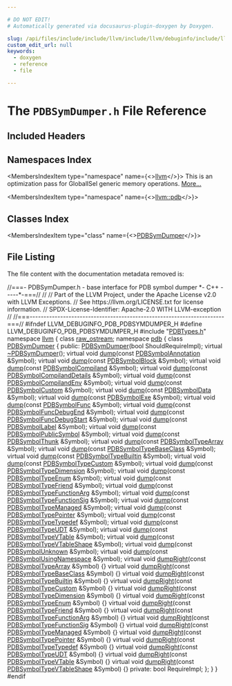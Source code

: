 ```yaml
---

# DO NOT EDIT!
# Automatically generated via docusaurus-plugin-doxygen by Doxygen.

slug: /api/files/include/include/llvm/include/llvm/debuginfo/include/llvm/debuginfo/pdb/pdbsymdumper-h
custom_edit_url: null
keywords:
  - doxygen
  - reference
  - file

---
```





# The `PDBSymDumper.h` File Reference

<DoxygenPage pluginConfig={pluginConfig}>



## Included Headers

<IncludesList>
<IncludesListItem
  filePath="PDBTypes.h"
  permalink="/docs/api/files/include/include/llvm/include/llvm/debuginfo/include/llvm/debuginfo/pdb/pdbtypes-h"
  isLocal="true" />
</IncludesList>

## Namespaces Index

<MembersIndex>

<MembersIndexItem
  type="namespace"
  name={<><a href="/docs/api/namespaces/llvm">llvm</a></>}>
This is an optimization pass for GlobalISel generic memory operations. <a href="/docs/api/namespaces/llvm/#details">More...</a>
</MembersIndexItem>

<MembersIndexItem
  type="namespace"
  name={<><a href="/docs/api/namespaces/llvm/pdb">llvm::pdb</a></>}>
</MembersIndexItem>

</MembersIndex>

## Classes Index

<MembersIndex>

<MembersIndexItem
  type="class"
  name={<><a href="/docs/api/classes/llvm/pdb/pdbsymdumper">PDBSymDumper</a></>}>
</MembersIndexItem>

</MembersIndex>


## File Listing

The file content with the documentation metadata removed is:

<ProgramListing>

<Link id="l00001" /><CodeLine lineNumber="1"><span class="doxyHighlightComment">//===- PDBSymDumper.h - base interface for PDB symbol dumper &#42;- C++ -----&#42;-===//</span></CodeLine>
<Link id="l00002" /><CodeLine lineNumber="2"><span class="doxyHighlightComment">//</span></CodeLine>
<Link id="l00003" /><CodeLine lineNumber="3"><span class="doxyHighlightComment">// Part of the LLVM Project, under the Apache License v2.0 with LLVM Exceptions.</span></CodeLine>
<Link id="l00004" /><CodeLine lineNumber="4"><span class="doxyHighlightComment">// See https://llvm.org/LICENSE.txt for license information.</span></CodeLine>
<Link id="l00005" /><CodeLine lineNumber="5"><span class="doxyHighlightComment">// SPDX-License-Identifier: Apache-2.0 WITH LLVM-exception</span></CodeLine>
<Link id="l00006" /><CodeLine lineNumber="6"><span class="doxyHighlightComment">//</span></CodeLine>
<Link id="l00007" /><CodeLine lineNumber="7"><span class="doxyHighlightComment">//===----------------------------------------------------------------------===//</span></CodeLine>
<Link id="l00008" /><CodeLine lineNumber="8"></CodeLine>
<Link id="l00009" /><CodeLine lineNumber="9"><span class="doxyHighlightPreprocessor">#ifndef LLVM&#95;DEBUGINFO&#95;PDB&#95;PDBSYMDUMPER&#95;H</span></CodeLine>
<Link id="l00010" /><CodeLine lineNumber="10"><span class="doxyHighlightPreprocessor">#define LLVM&#95;DEBUGINFO&#95;PDB&#95;PDBSYMDUMPER&#95;H</span></CodeLine>
<Link id="l00011" /><CodeLine lineNumber="11"></CodeLine>
<Link id="l00012" /><CodeLine lineNumber="12"><span class="doxyHighlightPreprocessor">#include &quot;<a href="/docs/api/files/include/include/llvm/include/llvm/debuginfo/include/llvm/debuginfo/pdb/pdbtypes-h">PDBTypes.h</a>&quot;</span></CodeLine>
<Link id="l00013" /><CodeLine lineNumber="13"></CodeLine>
<Link id="l00014" /><CodeLine lineNumber="14"><span class="doxyHighlightKeyword">namespace </span><span class="doxyHighlight"><a href="/docs/api/namespaces/llvm">llvm</a> &#123;</span></CodeLine>
<Link id="l00015" /><CodeLine lineNumber="15"></CodeLine>
<Link id="l00016" /><CodeLine lineNumber="16"><span class="doxyHighlightKeyword">class </span><span class="doxyHighlight"><a href="/docs/api/classes/llvm/raw-ostream">raw&#95;ostream</a>;</span></CodeLine>
<Link id="l00017" /><CodeLine lineNumber="17"><span class="doxyHighlightKeyword">namespace </span><span class="doxyHighlight"><a href="/docs/api/namespaces/llvm/pdb">pdb</a> &#123;</span></CodeLine>
<Link id="l00018" /><CodeLine lineNumber="18"></CodeLine>
<Link id="l00019" /><CodeLine lineNumber="19" lineLink="/docs/api/classes/llvm/pdb/pdbsymdumper"><span class="doxyHighlightKeyword">class </span><span class="doxyHighlight"><a href="/docs/api/classes/llvm/pdb/pdbsymdumper/#a450042289c3f1ab0f7779013ea8303ba">PDBSymDumper</a> &#123;</span></CodeLine>
<Link id="l00020" /><CodeLine lineNumber="20"><span class="doxyHighlightKeyword">public</span><span class="doxyHighlight">:</span></CodeLine>
<Link id="l00021" /><CodeLine lineNumber="21"><span class="doxyHighlight">  <a href="/docs/api/classes/llvm/pdb/pdbsymdumper/#a450042289c3f1ab0f7779013ea8303ba">PDBSymDumper</a>(</span><span class="doxyHighlightKeywordType">bool</span><span class="doxyHighlight"> ShouldRequireImpl);</span></CodeLine>
<Link id="l00022" /><CodeLine lineNumber="22" lineLink="/docs/api/classes/llvm/pdb/pdbsymdumper/#afd231e10c896b241548ccc3d32190f5f"><span class="doxyHighlight">  </span><span class="doxyHighlightKeyword">virtual</span><span class="doxyHighlight"> <a href="/docs/api/classes/llvm/pdb/pdbsymdumper/#afd231e10c896b241548ccc3d32190f5f">~PDBSymDumper</a>();</span></CodeLine>
<Link id="l00023" /><CodeLine lineNumber="23"></CodeLine>
<Link id="l00024" /><CodeLine lineNumber="24"><span class="doxyHighlight">  </span><span class="doxyHighlightKeyword">virtual</span><span class="doxyHighlight"> </span><span class="doxyHighlightKeywordType">void</span><span class="doxyHighlight"> <a href="/docs/api/classes/llvm/pdb/pdbsymdumper/#a0a9c807b3e63885f9d510ba25ecfc6ce">dump</a>(</span><span class="doxyHighlightKeyword">const</span><span class="doxyHighlight"> <a href="/docs/api/classes/llvm/pdb/pdbsymbolannotation">PDBSymbolAnnotation</a> &amp;Symbol);</span></CodeLine>
<Link id="l00025" /><CodeLine lineNumber="25"><span class="doxyHighlight">  </span><span class="doxyHighlightKeyword">virtual</span><span class="doxyHighlight"> </span><span class="doxyHighlightKeywordType">void</span><span class="doxyHighlight"> <a href="/docs/api/classes/llvm/pdb/pdbsymdumper/#a0a9c807b3e63885f9d510ba25ecfc6ce">dump</a>(</span><span class="doxyHighlightKeyword">const</span><span class="doxyHighlight"> <a href="/docs/api/classes/llvm/pdb/pdbsymbolblock">PDBSymbolBlock</a> &amp;Symbol);</span></CodeLine>
<Link id="l00026" /><CodeLine lineNumber="26"><span class="doxyHighlight">  </span><span class="doxyHighlightKeyword">virtual</span><span class="doxyHighlight"> </span><span class="doxyHighlightKeywordType">void</span><span class="doxyHighlight"> <a href="/docs/api/classes/llvm/pdb/pdbsymdumper/#a0a9c807b3e63885f9d510ba25ecfc6ce">dump</a>(</span><span class="doxyHighlightKeyword">const</span><span class="doxyHighlight"> <a href="/docs/api/classes/llvm/pdb/pdbsymbolcompiland">PDBSymbolCompiland</a> &amp;Symbol);</span></CodeLine>
<Link id="l00027" /><CodeLine lineNumber="27"><span class="doxyHighlight">  </span><span class="doxyHighlightKeyword">virtual</span><span class="doxyHighlight"> </span><span class="doxyHighlightKeywordType">void</span><span class="doxyHighlight"> <a href="/docs/api/classes/llvm/pdb/pdbsymdumper/#a0a9c807b3e63885f9d510ba25ecfc6ce">dump</a>(</span><span class="doxyHighlightKeyword">const</span><span class="doxyHighlight"> <a href="/docs/api/classes/llvm/pdb/pdbsymbolcompilanddetails">PDBSymbolCompilandDetails</a> &amp;Symbol);</span></CodeLine>
<Link id="l00028" /><CodeLine lineNumber="28"><span class="doxyHighlight">  </span><span class="doxyHighlightKeyword">virtual</span><span class="doxyHighlight"> </span><span class="doxyHighlightKeywordType">void</span><span class="doxyHighlight"> <a href="/docs/api/classes/llvm/pdb/pdbsymdumper/#a0a9c807b3e63885f9d510ba25ecfc6ce">dump</a>(</span><span class="doxyHighlightKeyword">const</span><span class="doxyHighlight"> <a href="/docs/api/classes/llvm/pdb/pdbsymbolcompilandenv">PDBSymbolCompilandEnv</a> &amp;Symbol);</span></CodeLine>
<Link id="l00029" /><CodeLine lineNumber="29"><span class="doxyHighlight">  </span><span class="doxyHighlightKeyword">virtual</span><span class="doxyHighlight"> </span><span class="doxyHighlightKeywordType">void</span><span class="doxyHighlight"> <a href="/docs/api/classes/llvm/pdb/pdbsymdumper/#a0a9c807b3e63885f9d510ba25ecfc6ce">dump</a>(</span><span class="doxyHighlightKeyword">const</span><span class="doxyHighlight"> <a href="/docs/api/classes/llvm/pdb/pdbsymbolcustom">PDBSymbolCustom</a> &amp;Symbol);</span></CodeLine>
<Link id="l00030" /><CodeLine lineNumber="30"><span class="doxyHighlight">  </span><span class="doxyHighlightKeyword">virtual</span><span class="doxyHighlight"> </span><span class="doxyHighlightKeywordType">void</span><span class="doxyHighlight"> <a href="/docs/api/classes/llvm/pdb/pdbsymdumper/#a0a9c807b3e63885f9d510ba25ecfc6ce">dump</a>(</span><span class="doxyHighlightKeyword">const</span><span class="doxyHighlight"> <a href="/docs/api/classes/llvm/pdb/pdbsymboldata">PDBSymbolData</a> &amp;Symbol);</span></CodeLine>
<Link id="l00031" /><CodeLine lineNumber="31"><span class="doxyHighlight">  </span><span class="doxyHighlightKeyword">virtual</span><span class="doxyHighlight"> </span><span class="doxyHighlightKeywordType">void</span><span class="doxyHighlight"> <a href="/docs/api/classes/llvm/pdb/pdbsymdumper/#a0a9c807b3e63885f9d510ba25ecfc6ce">dump</a>(</span><span class="doxyHighlightKeyword">const</span><span class="doxyHighlight"> <a href="/docs/api/classes/llvm/pdb/pdbsymbolexe">PDBSymbolExe</a> &amp;Symbol);</span></CodeLine>
<Link id="l00032" /><CodeLine lineNumber="32"><span class="doxyHighlight">  </span><span class="doxyHighlightKeyword">virtual</span><span class="doxyHighlight"> </span><span class="doxyHighlightKeywordType">void</span><span class="doxyHighlight"> <a href="/docs/api/classes/llvm/pdb/pdbsymdumper/#a0a9c807b3e63885f9d510ba25ecfc6ce">dump</a>(</span><span class="doxyHighlightKeyword">const</span><span class="doxyHighlight"> <a href="/docs/api/classes/llvm/pdb/pdbsymbolfunc">PDBSymbolFunc</a> &amp;Symbol);</span></CodeLine>
<Link id="l00033" /><CodeLine lineNumber="33"><span class="doxyHighlight">  </span><span class="doxyHighlightKeyword">virtual</span><span class="doxyHighlight"> </span><span class="doxyHighlightKeywordType">void</span><span class="doxyHighlight"> <a href="/docs/api/classes/llvm/pdb/pdbsymdumper/#a0a9c807b3e63885f9d510ba25ecfc6ce">dump</a>(</span><span class="doxyHighlightKeyword">const</span><span class="doxyHighlight"> <a href="/docs/api/classes/llvm/pdb/pdbsymbolfuncdebugend">PDBSymbolFuncDebugEnd</a> &amp;Symbol);</span></CodeLine>
<Link id="l00034" /><CodeLine lineNumber="34"><span class="doxyHighlight">  </span><span class="doxyHighlightKeyword">virtual</span><span class="doxyHighlight"> </span><span class="doxyHighlightKeywordType">void</span><span class="doxyHighlight"> <a href="/docs/api/classes/llvm/pdb/pdbsymdumper/#a0a9c807b3e63885f9d510ba25ecfc6ce">dump</a>(</span><span class="doxyHighlightKeyword">const</span><span class="doxyHighlight"> <a href="/docs/api/classes/llvm/pdb/pdbsymbolfuncdebugstart">PDBSymbolFuncDebugStart</a> &amp;Symbol);</span></CodeLine>
<Link id="l00035" /><CodeLine lineNumber="35"><span class="doxyHighlight">  </span><span class="doxyHighlightKeyword">virtual</span><span class="doxyHighlight"> </span><span class="doxyHighlightKeywordType">void</span><span class="doxyHighlight"> <a href="/docs/api/classes/llvm/pdb/pdbsymdumper/#a0a9c807b3e63885f9d510ba25ecfc6ce">dump</a>(</span><span class="doxyHighlightKeyword">const</span><span class="doxyHighlight"> <a href="/docs/api/classes/llvm/pdb/pdbsymbollabel">PDBSymbolLabel</a> &amp;Symbol);</span></CodeLine>
<Link id="l00036" /><CodeLine lineNumber="36"><span class="doxyHighlight">  </span><span class="doxyHighlightKeyword">virtual</span><span class="doxyHighlight"> </span><span class="doxyHighlightKeywordType">void</span><span class="doxyHighlight"> <a href="/docs/api/classes/llvm/pdb/pdbsymdumper/#a0a9c807b3e63885f9d510ba25ecfc6ce">dump</a>(</span><span class="doxyHighlightKeyword">const</span><span class="doxyHighlight"> <a href="/docs/api/classes/llvm/pdb/pdbsymbolpublicsymbol">PDBSymbolPublicSymbol</a> &amp;Symbol);</span></CodeLine>
<Link id="l00037" /><CodeLine lineNumber="37"><span class="doxyHighlight">  </span><span class="doxyHighlightKeyword">virtual</span><span class="doxyHighlight"> </span><span class="doxyHighlightKeywordType">void</span><span class="doxyHighlight"> <a href="/docs/api/classes/llvm/pdb/pdbsymdumper/#a0a9c807b3e63885f9d510ba25ecfc6ce">dump</a>(</span><span class="doxyHighlightKeyword">const</span><span class="doxyHighlight"> <a href="/docs/api/classes/llvm/pdb/pdbsymbolthunk">PDBSymbolThunk</a> &amp;Symbol);</span></CodeLine>
<Link id="l00038" /><CodeLine lineNumber="38"><span class="doxyHighlight">  </span><span class="doxyHighlightKeyword">virtual</span><span class="doxyHighlight"> </span><span class="doxyHighlightKeywordType">void</span><span class="doxyHighlight"> <a href="/docs/api/classes/llvm/pdb/pdbsymdumper/#a0a9c807b3e63885f9d510ba25ecfc6ce">dump</a>(</span><span class="doxyHighlightKeyword">const</span><span class="doxyHighlight"> <a href="/docs/api/classes/llvm/pdb/pdbsymboltypearray">PDBSymbolTypeArray</a> &amp;Symbol);</span></CodeLine>
<Link id="l00039" /><CodeLine lineNumber="39"><span class="doxyHighlight">  </span><span class="doxyHighlightKeyword">virtual</span><span class="doxyHighlight"> </span><span class="doxyHighlightKeywordType">void</span><span class="doxyHighlight"> <a href="/docs/api/classes/llvm/pdb/pdbsymdumper/#a0a9c807b3e63885f9d510ba25ecfc6ce">dump</a>(</span><span class="doxyHighlightKeyword">const</span><span class="doxyHighlight"> <a href="/docs/api/classes/llvm/pdb/pdbsymboltypebaseclass">PDBSymbolTypeBaseClass</a> &amp;Symbol);</span></CodeLine>
<Link id="l00040" /><CodeLine lineNumber="40"><span class="doxyHighlight">  </span><span class="doxyHighlightKeyword">virtual</span><span class="doxyHighlight"> </span><span class="doxyHighlightKeywordType">void</span><span class="doxyHighlight"> <a href="/docs/api/classes/llvm/pdb/pdbsymdumper/#a0a9c807b3e63885f9d510ba25ecfc6ce">dump</a>(</span><span class="doxyHighlightKeyword">const</span><span class="doxyHighlight"> <a href="/docs/api/classes/llvm/pdb/pdbsymboltypebuiltin">PDBSymbolTypeBuiltin</a> &amp;Symbol);</span></CodeLine>
<Link id="l00041" /><CodeLine lineNumber="41"><span class="doxyHighlight">  </span><span class="doxyHighlightKeyword">virtual</span><span class="doxyHighlight"> </span><span class="doxyHighlightKeywordType">void</span><span class="doxyHighlight"> <a href="/docs/api/classes/llvm/pdb/pdbsymdumper/#a0a9c807b3e63885f9d510ba25ecfc6ce">dump</a>(</span><span class="doxyHighlightKeyword">const</span><span class="doxyHighlight"> <a href="/docs/api/classes/llvm/pdb/pdbsymboltypecustom">PDBSymbolTypeCustom</a> &amp;Symbol);</span></CodeLine>
<Link id="l00042" /><CodeLine lineNumber="42"><span class="doxyHighlight">  </span><span class="doxyHighlightKeyword">virtual</span><span class="doxyHighlight"> </span><span class="doxyHighlightKeywordType">void</span><span class="doxyHighlight"> <a href="/docs/api/classes/llvm/pdb/pdbsymdumper/#a0a9c807b3e63885f9d510ba25ecfc6ce">dump</a>(</span><span class="doxyHighlightKeyword">const</span><span class="doxyHighlight"> <a href="/docs/api/classes/llvm/pdb/pdbsymboltypedimension">PDBSymbolTypeDimension</a> &amp;Symbol);</span></CodeLine>
<Link id="l00043" /><CodeLine lineNumber="43"><span class="doxyHighlight">  </span><span class="doxyHighlightKeyword">virtual</span><span class="doxyHighlight"> </span><span class="doxyHighlightKeywordType">void</span><span class="doxyHighlight"> <a href="/docs/api/classes/llvm/pdb/pdbsymdumper/#a0a9c807b3e63885f9d510ba25ecfc6ce">dump</a>(</span><span class="doxyHighlightKeyword">const</span><span class="doxyHighlight"> <a href="/docs/api/classes/llvm/pdb/pdbsymboltypeenum">PDBSymbolTypeEnum</a> &amp;Symbol);</span></CodeLine>
<Link id="l00044" /><CodeLine lineNumber="44"><span class="doxyHighlight">  </span><span class="doxyHighlightKeyword">virtual</span><span class="doxyHighlight"> </span><span class="doxyHighlightKeywordType">void</span><span class="doxyHighlight"> <a href="/docs/api/classes/llvm/pdb/pdbsymdumper/#a0a9c807b3e63885f9d510ba25ecfc6ce">dump</a>(</span><span class="doxyHighlightKeyword">const</span><span class="doxyHighlight"> <a href="/docs/api/classes/llvm/pdb/pdbsymboltypefriend">PDBSymbolTypeFriend</a> &amp;Symbol);</span></CodeLine>
<Link id="l00045" /><CodeLine lineNumber="45"><span class="doxyHighlight">  </span><span class="doxyHighlightKeyword">virtual</span><span class="doxyHighlight"> </span><span class="doxyHighlightKeywordType">void</span><span class="doxyHighlight"> <a href="/docs/api/classes/llvm/pdb/pdbsymdumper/#a0a9c807b3e63885f9d510ba25ecfc6ce">dump</a>(</span><span class="doxyHighlightKeyword">const</span><span class="doxyHighlight"> <a href="/docs/api/classes/llvm/pdb/pdbsymboltypefunctionarg">PDBSymbolTypeFunctionArg</a> &amp;Symbol);</span></CodeLine>
<Link id="l00046" /><CodeLine lineNumber="46"><span class="doxyHighlight">  </span><span class="doxyHighlightKeyword">virtual</span><span class="doxyHighlight"> </span><span class="doxyHighlightKeywordType">void</span><span class="doxyHighlight"> <a href="/docs/api/classes/llvm/pdb/pdbsymdumper/#a0a9c807b3e63885f9d510ba25ecfc6ce">dump</a>(</span><span class="doxyHighlightKeyword">const</span><span class="doxyHighlight"> <a href="/docs/api/classes/llvm/pdb/pdbsymboltypefunctionsig">PDBSymbolTypeFunctionSig</a> &amp;Symbol);</span></CodeLine>
<Link id="l00047" /><CodeLine lineNumber="47"><span class="doxyHighlight">  </span><span class="doxyHighlightKeyword">virtual</span><span class="doxyHighlight"> </span><span class="doxyHighlightKeywordType">void</span><span class="doxyHighlight"> <a href="/docs/api/classes/llvm/pdb/pdbsymdumper/#a0a9c807b3e63885f9d510ba25ecfc6ce">dump</a>(</span><span class="doxyHighlightKeyword">const</span><span class="doxyHighlight"> <a href="/docs/api/classes/llvm/pdb/pdbsymboltypemanaged">PDBSymbolTypeManaged</a> &amp;Symbol);</span></CodeLine>
<Link id="l00048" /><CodeLine lineNumber="48"><span class="doxyHighlight">  </span><span class="doxyHighlightKeyword">virtual</span><span class="doxyHighlight"> </span><span class="doxyHighlightKeywordType">void</span><span class="doxyHighlight"> <a href="/docs/api/classes/llvm/pdb/pdbsymdumper/#a0a9c807b3e63885f9d510ba25ecfc6ce">dump</a>(</span><span class="doxyHighlightKeyword">const</span><span class="doxyHighlight"> <a href="/docs/api/classes/llvm/pdb/pdbsymboltypepointer">PDBSymbolTypePointer</a> &amp;Symbol);</span></CodeLine>
<Link id="l00049" /><CodeLine lineNumber="49"><span class="doxyHighlight">  </span><span class="doxyHighlightKeyword">virtual</span><span class="doxyHighlight"> </span><span class="doxyHighlightKeywordType">void</span><span class="doxyHighlight"> <a href="/docs/api/classes/llvm/pdb/pdbsymdumper/#a0a9c807b3e63885f9d510ba25ecfc6ce">dump</a>(</span><span class="doxyHighlightKeyword">const</span><span class="doxyHighlight"> <a href="/docs/api/classes/llvm/pdb/pdbsymboltypetypedef">PDBSymbolTypeTypedef</a> &amp;Symbol);</span></CodeLine>
<Link id="l00050" /><CodeLine lineNumber="50"><span class="doxyHighlight">  </span><span class="doxyHighlightKeyword">virtual</span><span class="doxyHighlight"> </span><span class="doxyHighlightKeywordType">void</span><span class="doxyHighlight"> <a href="/docs/api/classes/llvm/pdb/pdbsymdumper/#a0a9c807b3e63885f9d510ba25ecfc6ce">dump</a>(</span><span class="doxyHighlightKeyword">const</span><span class="doxyHighlight"> <a href="/docs/api/classes/llvm/pdb/pdbsymboltypeudt">PDBSymbolTypeUDT</a> &amp;Symbol);</span></CodeLine>
<Link id="l00051" /><CodeLine lineNumber="51"><span class="doxyHighlight">  </span><span class="doxyHighlightKeyword">virtual</span><span class="doxyHighlight"> </span><span class="doxyHighlightKeywordType">void</span><span class="doxyHighlight"> <a href="/docs/api/classes/llvm/pdb/pdbsymdumper/#a0a9c807b3e63885f9d510ba25ecfc6ce">dump</a>(</span><span class="doxyHighlightKeyword">const</span><span class="doxyHighlight"> <a href="/docs/api/classes/llvm/pdb/pdbsymboltypevtable">PDBSymbolTypeVTable</a> &amp;Symbol);</span></CodeLine>
<Link id="l00052" /><CodeLine lineNumber="52"><span class="doxyHighlight">  </span><span class="doxyHighlightKeyword">virtual</span><span class="doxyHighlight"> </span><span class="doxyHighlightKeywordType">void</span><span class="doxyHighlight"> <a href="/docs/api/classes/llvm/pdb/pdbsymdumper/#a0a9c807b3e63885f9d510ba25ecfc6ce">dump</a>(</span><span class="doxyHighlightKeyword">const</span><span class="doxyHighlight"> <a href="/docs/api/classes/llvm/pdb/pdbsymboltypevtableshape">PDBSymbolTypeVTableShape</a> &amp;Symbol);</span></CodeLine>
<Link id="l00053" /><CodeLine lineNumber="53"><span class="doxyHighlight">  </span><span class="doxyHighlightKeyword">virtual</span><span class="doxyHighlight"> </span><span class="doxyHighlightKeywordType">void</span><span class="doxyHighlight"> <a href="/docs/api/classes/llvm/pdb/pdbsymdumper/#a0a9c807b3e63885f9d510ba25ecfc6ce">dump</a>(</span><span class="doxyHighlightKeyword">const</span><span class="doxyHighlight"> <a href="/docs/api/classes/llvm/pdb/pdbsymbolunknown">PDBSymbolUnknown</a> &amp;Symbol);</span></CodeLine>
<Link id="l00054" /><CodeLine lineNumber="54"><span class="doxyHighlight">  </span><span class="doxyHighlightKeyword">virtual</span><span class="doxyHighlight"> </span><span class="doxyHighlightKeywordType">void</span><span class="doxyHighlight"> <a href="/docs/api/classes/llvm/pdb/pdbsymdumper/#a0a9c807b3e63885f9d510ba25ecfc6ce">dump</a>(</span><span class="doxyHighlightKeyword">const</span><span class="doxyHighlight"> <a href="/docs/api/classes/llvm/pdb/pdbsymbolusingnamespace">PDBSymbolUsingNamespace</a> &amp;Symbol);</span></CodeLine>
<Link id="l00055" /><CodeLine lineNumber="55"></CodeLine>
<Link id="l00056" /><CodeLine lineNumber="56" lineLink="/docs/api/classes/llvm/pdb/pdbsymdumper/#af3440e13346342af4f6f67f702c98f7e"><span class="doxyHighlight">  </span><span class="doxyHighlightKeyword">virtual</span><span class="doxyHighlight"> </span><span class="doxyHighlightKeywordType">void</span><span class="doxyHighlight"> <a href="/docs/api/classes/llvm/pdb/pdbsymdumper/#af3440e13346342af4f6f67f702c98f7e">dumpRight</a>(</span><span class="doxyHighlightKeyword">const</span><span class="doxyHighlight"> <a href="/docs/api/classes/llvm/pdb/pdbsymboltypearray">PDBSymbolTypeArray</a> &amp;Symbol) &#123;&#125;</span></CodeLine>
<Link id="l00057" /><CodeLine lineNumber="57" lineLink="/docs/api/classes/llvm/pdb/pdbsymdumper/#ac43108d7385ab5784d9cc524edfebbd5"><span class="doxyHighlight">  </span><span class="doxyHighlightKeyword">virtual</span><span class="doxyHighlight"> </span><span class="doxyHighlightKeywordType">void</span><span class="doxyHighlight"> <a href="/docs/api/classes/llvm/pdb/pdbsymdumper/#ac43108d7385ab5784d9cc524edfebbd5">dumpRight</a>(</span><span class="doxyHighlightKeyword">const</span><span class="doxyHighlight"> <a href="/docs/api/classes/llvm/pdb/pdbsymboltypebaseclass">PDBSymbolTypeBaseClass</a> &amp;Symbol) &#123;&#125;</span></CodeLine>
<Link id="l00058" /><CodeLine lineNumber="58" lineLink="/docs/api/classes/llvm/pdb/pdbsymdumper/#a622c9a1855cd44fae302b849d46d0945"><span class="doxyHighlight">  </span><span class="doxyHighlightKeyword">virtual</span><span class="doxyHighlight"> </span><span class="doxyHighlightKeywordType">void</span><span class="doxyHighlight"> <a href="/docs/api/classes/llvm/pdb/pdbsymdumper/#a622c9a1855cd44fae302b849d46d0945">dumpRight</a>(</span><span class="doxyHighlightKeyword">const</span><span class="doxyHighlight"> <a href="/docs/api/classes/llvm/pdb/pdbsymboltypebuiltin">PDBSymbolTypeBuiltin</a> &amp;Symbol) &#123;&#125;</span></CodeLine>
<Link id="l00059" /><CodeLine lineNumber="59" lineLink="/docs/api/classes/llvm/pdb/pdbsymdumper/#a2ecfdaaa2439cb4ccd13661be2c0fc8f"><span class="doxyHighlight">  </span><span class="doxyHighlightKeyword">virtual</span><span class="doxyHighlight"> </span><span class="doxyHighlightKeywordType">void</span><span class="doxyHighlight"> <a href="/docs/api/classes/llvm/pdb/pdbsymdumper/#a2ecfdaaa2439cb4ccd13661be2c0fc8f">dumpRight</a>(</span><span class="doxyHighlightKeyword">const</span><span class="doxyHighlight"> <a href="/docs/api/classes/llvm/pdb/pdbsymboltypecustom">PDBSymbolTypeCustom</a> &amp;Symbol) &#123;&#125;</span></CodeLine>
<Link id="l00060" /><CodeLine lineNumber="60" lineLink="/docs/api/classes/llvm/pdb/pdbsymdumper/#a2d18419a8e96726ff21cbaf1541e817e"><span class="doxyHighlight">  </span><span class="doxyHighlightKeyword">virtual</span><span class="doxyHighlight"> </span><span class="doxyHighlightKeywordType">void</span><span class="doxyHighlight"> <a href="/docs/api/classes/llvm/pdb/pdbsymdumper/#a2d18419a8e96726ff21cbaf1541e817e">dumpRight</a>(</span><span class="doxyHighlightKeyword">const</span><span class="doxyHighlight"> <a href="/docs/api/classes/llvm/pdb/pdbsymboltypedimension">PDBSymbolTypeDimension</a> &amp;Symbol) &#123;&#125;</span></CodeLine>
<Link id="l00061" /><CodeLine lineNumber="61" lineLink="/docs/api/classes/llvm/pdb/pdbsymdumper/#a295bc0eedcc1c47ede49738f7cd0f552"><span class="doxyHighlight">  </span><span class="doxyHighlightKeyword">virtual</span><span class="doxyHighlight"> </span><span class="doxyHighlightKeywordType">void</span><span class="doxyHighlight"> <a href="/docs/api/classes/llvm/pdb/pdbsymdumper/#a295bc0eedcc1c47ede49738f7cd0f552">dumpRight</a>(</span><span class="doxyHighlightKeyword">const</span><span class="doxyHighlight"> <a href="/docs/api/classes/llvm/pdb/pdbsymboltypeenum">PDBSymbolTypeEnum</a> &amp;Symbol) &#123;&#125;</span></CodeLine>
<Link id="l00062" /><CodeLine lineNumber="62" lineLink="/docs/api/classes/llvm/pdb/pdbsymdumper/#a5cfa784d92c2a8c76497129872cf2397"><span class="doxyHighlight">  </span><span class="doxyHighlightKeyword">virtual</span><span class="doxyHighlight"> </span><span class="doxyHighlightKeywordType">void</span><span class="doxyHighlight"> <a href="/docs/api/classes/llvm/pdb/pdbsymdumper/#a5cfa784d92c2a8c76497129872cf2397">dumpRight</a>(</span><span class="doxyHighlightKeyword">const</span><span class="doxyHighlight"> <a href="/docs/api/classes/llvm/pdb/pdbsymboltypefriend">PDBSymbolTypeFriend</a> &amp;Symbol) &#123;&#125;</span></CodeLine>
<Link id="l00063" /><CodeLine lineNumber="63" lineLink="/docs/api/classes/llvm/pdb/pdbsymdumper/#a99d65515c924f0c4b86292ed69c2c2b6"><span class="doxyHighlight">  </span><span class="doxyHighlightKeyword">virtual</span><span class="doxyHighlight"> </span><span class="doxyHighlightKeywordType">void</span><span class="doxyHighlight"> <a href="/docs/api/classes/llvm/pdb/pdbsymdumper/#a99d65515c924f0c4b86292ed69c2c2b6">dumpRight</a>(</span><span class="doxyHighlightKeyword">const</span><span class="doxyHighlight"> <a href="/docs/api/classes/llvm/pdb/pdbsymboltypefunctionarg">PDBSymbolTypeFunctionArg</a> &amp;Symbol) &#123;&#125;</span></CodeLine>
<Link id="l00064" /><CodeLine lineNumber="64" lineLink="/docs/api/classes/llvm/pdb/pdbsymdumper/#ac09eb2a22e05888cd95fb42df74753e1"><span class="doxyHighlight">  </span><span class="doxyHighlightKeyword">virtual</span><span class="doxyHighlight"> </span><span class="doxyHighlightKeywordType">void</span><span class="doxyHighlight"> <a href="/docs/api/classes/llvm/pdb/pdbsymdumper/#ac09eb2a22e05888cd95fb42df74753e1">dumpRight</a>(</span><span class="doxyHighlightKeyword">const</span><span class="doxyHighlight"> <a href="/docs/api/classes/llvm/pdb/pdbsymboltypefunctionsig">PDBSymbolTypeFunctionSig</a> &amp;Symbol) &#123;&#125;</span></CodeLine>
<Link id="l00065" /><CodeLine lineNumber="65" lineLink="/docs/api/classes/llvm/pdb/pdbsymdumper/#a56369f32b28dcd8977370bdbde502db4"><span class="doxyHighlight">  </span><span class="doxyHighlightKeyword">virtual</span><span class="doxyHighlight"> </span><span class="doxyHighlightKeywordType">void</span><span class="doxyHighlight"> <a href="/docs/api/classes/llvm/pdb/pdbsymdumper/#a56369f32b28dcd8977370bdbde502db4">dumpRight</a>(</span><span class="doxyHighlightKeyword">const</span><span class="doxyHighlight"> <a href="/docs/api/classes/llvm/pdb/pdbsymboltypemanaged">PDBSymbolTypeManaged</a> &amp;Symbol) &#123;&#125;</span></CodeLine>
<Link id="l00066" /><CodeLine lineNumber="66" lineLink="/docs/api/classes/llvm/pdb/pdbsymdumper/#a3bbd52aa998709607d94e8ffda898ed0"><span class="doxyHighlight">  </span><span class="doxyHighlightKeyword">virtual</span><span class="doxyHighlight"> </span><span class="doxyHighlightKeywordType">void</span><span class="doxyHighlight"> <a href="/docs/api/classes/llvm/pdb/pdbsymdumper/#a3bbd52aa998709607d94e8ffda898ed0">dumpRight</a>(</span><span class="doxyHighlightKeyword">const</span><span class="doxyHighlight"> <a href="/docs/api/classes/llvm/pdb/pdbsymboltypepointer">PDBSymbolTypePointer</a> &amp;Symbol) &#123;&#125;</span></CodeLine>
<Link id="l00067" /><CodeLine lineNumber="67" lineLink="/docs/api/classes/llvm/pdb/pdbsymdumper/#a49ed956d52d572331effeb6e9eed1f7c"><span class="doxyHighlight">  </span><span class="doxyHighlightKeyword">virtual</span><span class="doxyHighlight"> </span><span class="doxyHighlightKeywordType">void</span><span class="doxyHighlight"> <a href="/docs/api/classes/llvm/pdb/pdbsymdumper/#a49ed956d52d572331effeb6e9eed1f7c">dumpRight</a>(</span><span class="doxyHighlightKeyword">const</span><span class="doxyHighlight"> <a href="/docs/api/classes/llvm/pdb/pdbsymboltypetypedef">PDBSymbolTypeTypedef</a> &amp;Symbol) &#123;&#125;</span></CodeLine>
<Link id="l00068" /><CodeLine lineNumber="68" lineLink="/docs/api/classes/llvm/pdb/pdbsymdumper/#a567de46c990398b67f1b5dfb8277060f"><span class="doxyHighlight">  </span><span class="doxyHighlightKeyword">virtual</span><span class="doxyHighlight"> </span><span class="doxyHighlightKeywordType">void</span><span class="doxyHighlight"> <a href="/docs/api/classes/llvm/pdb/pdbsymdumper/#a567de46c990398b67f1b5dfb8277060f">dumpRight</a>(</span><span class="doxyHighlightKeyword">const</span><span class="doxyHighlight"> <a href="/docs/api/classes/llvm/pdb/pdbsymboltypeudt">PDBSymbolTypeUDT</a> &amp;Symbol) &#123;&#125;</span></CodeLine>
<Link id="l00069" /><CodeLine lineNumber="69" lineLink="/docs/api/classes/llvm/pdb/pdbsymdumper/#aa8f3c8a139a5d039716eb3e353900095"><span class="doxyHighlight">  </span><span class="doxyHighlightKeyword">virtual</span><span class="doxyHighlight"> </span><span class="doxyHighlightKeywordType">void</span><span class="doxyHighlight"> <a href="/docs/api/classes/llvm/pdb/pdbsymdumper/#aa8f3c8a139a5d039716eb3e353900095">dumpRight</a>(</span><span class="doxyHighlightKeyword">const</span><span class="doxyHighlight"> <a href="/docs/api/classes/llvm/pdb/pdbsymboltypevtable">PDBSymbolTypeVTable</a> &amp;Symbol) &#123;&#125;</span></CodeLine>
<Link id="l00070" /><CodeLine lineNumber="70" lineLink="/docs/api/classes/llvm/pdb/pdbsymdumper/#a406a19fccbb4fe644cb12e45a65ebd1d"><span class="doxyHighlight">  </span><span class="doxyHighlightKeyword">virtual</span><span class="doxyHighlight"> </span><span class="doxyHighlightKeywordType">void</span><span class="doxyHighlight"> <a href="/docs/api/classes/llvm/pdb/pdbsymdumper/#a406a19fccbb4fe644cb12e45a65ebd1d">dumpRight</a>(</span><span class="doxyHighlightKeyword">const</span><span class="doxyHighlight"> <a href="/docs/api/classes/llvm/pdb/pdbsymboltypevtableshape">PDBSymbolTypeVTableShape</a> &amp;Symbol) &#123;&#125;</span></CodeLine>
<Link id="l00071" /><CodeLine lineNumber="71"></CodeLine>
<Link id="l00072" /><CodeLine lineNumber="72"><span class="doxyHighlightKeyword">private</span><span class="doxyHighlight">:</span></CodeLine>
<Link id="l00073" /><CodeLine lineNumber="73"><span class="doxyHighlight">  </span><span class="doxyHighlightKeywordType">bool</span><span class="doxyHighlight"> RequireImpl;</span></CodeLine>
<Link id="l00074" /><CodeLine lineNumber="74"><span class="doxyHighlight">&#125;;</span></CodeLine>
<Link id="l00075" /><CodeLine lineNumber="75"><span class="doxyHighlight">&#125;</span></CodeLine>
<Link id="l00076" /><CodeLine lineNumber="76"><span class="doxyHighlight">&#125;</span></CodeLine>
<Link id="l00077" /><CodeLine lineNumber="77"></CodeLine>
<Link id="l00078" /><CodeLine lineNumber="78"><span class="doxyHighlightPreprocessor">#endif</span></CodeLine>

</ProgramListing>


</DoxygenPage>
